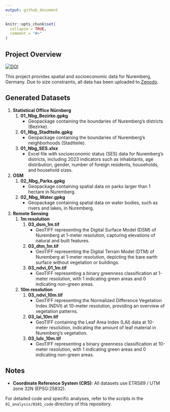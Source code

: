 ```yaml
---
output: github_document
---
```


<!-- README.md is generated from README.Rmd. Please edit that file -->

```r
knitr::opts_chunk$set(
  collapse = TRUE,
  comment = "#>"
)
```

## Project Overview

[![DOI](https://zenodo.org/badge/DOI/10.5281/zenodo.14633167.svg)](https://doi.org/10.5281/zenodo.14633167)

This project provides spatial and socioeconomic data for Nuremberg, Germany. Due to size constraints, all data has been uploaded to [Zenodo](https://doi.org/10.5281/zenodo.14633167).

## Generated Datasets

1.  **Statistical Office Nürnberg**
    1.  **01_Nbg_Bezirke.gpkg**
        -   Geopackage containing the boundaries of Nuremberg's districts (Bezirke).
    2.  **01_Nbg_Stadtteile.gpkg**
        -   Geopackage containing the boundaries of Nuremberg's neighborhoods (Stadtteile).
    3.  **01_Nbg_SES.xlsx**
        -   Excel file with socioeconomic status (SES) data for Nuremberg's districts, including 2023 indicators such as inhabitants, age distribution, gender, number of foreign residents, households, and household sizes.
2.  **OSM**
    1.  **02_Nbg_Parks.gpkg**
        -   Geopackage containing spatial data on parks larger than 1 hectare in Nuremberg.
    2.  **02_Nbg_Water.gpkg**
        -   Geopackage containing spatial data on water bodies, such as rivers and lakes, in Nuremberg.
3.  **Remote Sensing**
    1.  **1m resolution**
        1.  **03_dsm_1m.tif**
            -   GeoTIFF representing the Digital Surface Model (DSM) of Nuremberg at 1-meter resolution, capturing elevations of natural and built features.
        2.  **03_dtm_1m.tif**
            -   GeoTIFF representing the Digital Terrain Model (DTM) of Nuremberg at 1-meter resolution, depicting the bare earth surface without vegetation or buildings.
        3.  **03_ndvi_01_1m.tif**
            -   GeoTIFF representing a binary greenness classification at 1-meter resolution, with 1 indicating green areas and 0 indicating non-green areas.
    2.  **10m resolution**
        1.  **03_ndvi_10m.tif**
            -   GeoTIFF representing the Normalized Difference Vegetation Index (NDVI) at 10-meter resolution, providing an overview of vegetation patterns.
        2.  **03_lai_10m.tif**
            -   GeoTIFF containing the Leaf Area Index (LAI) data at 10-meter resolution, indicating the amount of leaf material in Nuremberg's vegetation.
        3.  **03_lulc_10m.tif**
            -   GeoTIFF representing a binary greenness classification at 10-meter resolution, with 1 indicating green areas and 0 indicating non-green areas.

## Notes

-   **Coordinate Reference System (CRS)**: All datasets use ETRS89 / UTM zone 32N (EPSG:25832).

For detailed code and specific analyses, refer to the scripts in the `01_analysis/0101_code` directory of this repository.
